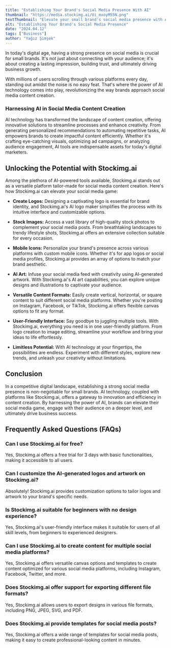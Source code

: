 ```yaml
---
title: "Establishing Your Brand's Social Media Presence With AI"
thumbnail: "https://media.stockimg.ai/Ui_mxoyM55N.png"
textThumbnail: "Elevate your small brand's social media presence with AI-powered content creation using Stockimg.ai. From crafting captivating logos and stock images to designing versatile content formats, unlock limitless potential with user-friendly tools and streamline your workflow effortlessly. Experience the future of social media design with Stockimg.ai today."
alt: "Establishing Your Brand's Social Media Presence"
date: "2024.04.12"
tags: ["Business"]
author: "Yağız Şimşek"
---
```


<CustomImage
    src="https://media.stockimg.ai/Ui_mxoyM55N.png"
    alt="Establishing Your Brand's Social Media Presence"
/>

In today's digital age, having a strong presence on social media is crucial for small brands. It's not just about connecting with your audience; it's about creating a lasting impression, building trust, and ultimately driving business growth. 

With millions of users scrolling through various platforms every day, standing out amidst the noise is no easy feat. That's where the power of AI technology comes into play, revolutionizing the way brands approach social media content creation.

### Harnessing AI in Social Media Content Creation

AI technology has transformed the landscape of content creation, offering innovative solutions to streamline processes and enhance creativity. From generating personalized recommendations to automating repetitive tasks, AI empowers brands to create impactful content efficiently. Whether it's crafting eye-catching visuals, optimizing ad campaigns, or analyzing audience engagement, AI tools are indispensable assets for today's digital marketers.

## Unlocking the Potential with Stockimg.ai

Among the plethora of AI-powered tools available, Stockimg.ai stands out as a versatile platform tailor-made for social media content creation. Here's how Stockimg.ai can elevate your social media game:

- **Create Logos:** Designing a captivating logo is essential for brand identity, and Stockimg.ai's AI logo maker simplifies the process with its intuitive interface and customizable options.

- **Stock Images:** Access a vast library of high-quality stock photos to complement your social media posts. From breathtaking landscapes to trendy lifestyle shots, Stockimg.ai offers an extensive collection suitable for every occasion.

- **Mobile Icons:** Personalize your brand's presence across various platforms with custom mobile icons. Whether it's for app logos or social media profiles, Stockimg.ai provides an array of options to match your brand aesthetic.

- **AI Art:** Infuse your social media feed with creativity using AI-generated artwork. With Stockimg.ai's AI art capabilities, you can explore unique designs and illustrations to captivate your audience.

- **Versatile Content Formats:** Easily create vertical, horizontal, or square content to suit different social media platforms. Whether you're posting on Instagram, Facebook, or TikTok, Stockimg.ai offers flexible canvas options to fit any format.

- **User-Friendly Interface:** Say goodbye to juggling multiple tools. With Stockimg.ai, everything you need is in one user-friendly platform. From logo creation to image editing, streamline your workflow and bring your ideas to life effortlessly.

- **Limitless Potential:** With AI technology at your fingertips, the possibilities are endless. Experiment with different styles, explore new trends, and unleash your creativity without limitations.

## Conclusion

In a competitive digital landscape, establishing a strong social media presence is non-negotiable for small brands. AI technology, coupled with platforms like Stockimg.ai, offers a gateway to innovation and efficiency in content creation. By harnessing the power of AI, brands can elevate their social media game, engage with their audience on a deeper level, and ultimately drive business success.

## Frequently Asked Questions (FAQs)

### Can I use Stockimg.ai for free?

Yes, Stockimg.ai offers a free trial for 3 days with basic functionalities, making it accessible to all users.

### Can I customize the AI-generated logos and artwork on Stockimg.ai?

Absolutely! Stockimg.ai provides customization options to tailor logos and artwork to your brand's specific needs.

### Is Stockimg.ai suitable for beginners with no design experience?

Yes, Stockimg.ai's user-friendly interface makes it suitable for users of all skill levels, from beginners to experienced designers.

### Can I use Stockimg.ai to create content for multiple social media platforms?

Yes, Stockimg.ai offers versatile canvas options and templates to create content optimized for various social media platforms, including Instagram, Facebook, Twitter, and more.

### Does Stockimg.ai offer support for exporting different file formats?

Yes, Stockimg.ai allows users to export designs in various file formats, including PNG, JPEG, SVG, and PDF.

### Does Stockimg.ai provide templates for social media posts?

Yes, Stockimg.ai offers a wide range of templates for social media posts, making it easy to create professional-looking content in minutes.

